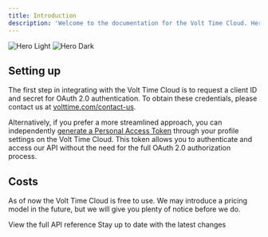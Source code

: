```yaml
---
title: Introduction
description: 'Welcome to the documentation for the Volt Time Cloud. Here you will find all the information you need to integrate with our API.'
---
```


<img
  className="block dark:hidden"
  src="/images/cloud-hero.png"
  alt="Hero Light"
/>
<img
  className="hidden dark:block"
  src="/images/cloud-hero.png"
  alt="Hero Dark"
/>

## Setting up

The first step in integrating with the Volt Time Cloud is to request a client ID and secret for OAuth 2.0 authentication. To obtain these credentials, please contact us at [volttime.com/contact-us](https://volttime.com/contact-us).

Alternatively, if you prefer a more streamlined approach, you can independently [generate a Personal Access Token](/api-reference/authentication#personal-access-tokens) through your profile settings on the Volt Time Cloud. This token allows you to authenticate and access our API without the need for the full OAuth 2.0 authorization process.

## Costs
As of now the Volt Time Cloud is free to use. We may introduce a pricing model in the future, but we will give you plenty of notice before we do.

<CardGroup cols={2}>
  <Card
    title="API Reference"
    icon="code"
    href="/api-reference/introduction"
  >
    View the full API reference
  </Card>
  <Card
    title="Changelog"
    icon="clock"
    href="https://roadmap.volttime.com/changelog"
  >
    Stay up to date with the latest changes
  </Card>
</CardGroup>